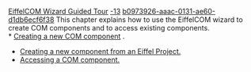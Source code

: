 [[Property:title|EiffelCOM Wizard Guided Tour]]
[[Property:weight|-13]]
[[Property:uuid|b0973926-aaac-0131-ae60-d1db6ecf6f38]]
This chapter explains how to use the EiffelCOM wizard to create COM components and to access existing components. <br/>
*  [[Creating a new COM component|Creating a new COM component]] . 
*  [[Creating a new component from an Eiffel project|Creating a new component from an Eiffel Project.]]  
*  [[Accessing a COM component|Accessing a COM component.]]  


{{seealso|<br/>
[[EiffelCOM Wizard Introduction|Introduction]]  <br/>
[[EiffelCOM Wizard Reference|EiffelCOM wizard reference]]  }}




